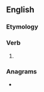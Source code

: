 ==English==

===Etymology===
{{suffix|en|lead|est}}

===Verb===
{{head|en|verb form}}

# {{en-archaic second-person singular of|lead|lang=en}}

===Anagrams===
* {{anagrams|en|a=adeelst|dealest|delates|stealed}}